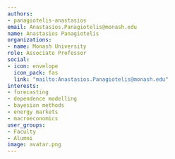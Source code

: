 ```yaml
---
authors:
- panagiotelis-anastasios
email: Anastasios.Panagiotelis@monash.edu
name: Anastasios Panagiotelis
organizations:
- name: Monash University
role: Associate Professor
social:
- icon: envelope
  icon_pack: fas
  link: "mailto:Anastasios.Panagiotelis@monash.edu"
interests:
- forecasting
- dependence modelling
- bayesian methods
- energy markets
- macroeconomics
user_groups:
- Faculty
- Alumni
image: avatar.png
---
```


